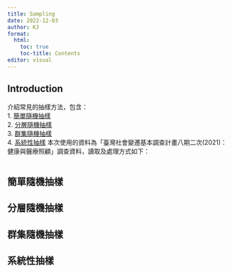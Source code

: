```yaml
---
title: Sampling
date: 2022-12-03
author: KJ
format: 
  html: 
    toc: true
    toc-title: Contents
editor: visual
---
```


## Introduction

介紹常見的抽樣方法，包含：\
1. [簡單隨機抽樣](#srs)\
2. [分層隨機抽樣](#srata)\
3. [群集隨機抽樣](#cluster)\
4. [系統性抽樣](#sys) 本次使用的資料為「臺灣社會變遷基本調查計畫八期二次(2021)：健康與醫療照顧」調查資料，讀取及處理方式如下：

```r

```

## 簡單隨機抽樣 {#srs}

## 分層隨機抽樣 {#srata}

## 群集隨機抽樣 {#cluster}

## 系統性抽樣 {#sys}

